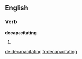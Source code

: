 ==English==

===Verb===
'''decapacitating'''

# {{present participle of|[[decapacitate]]}}

[[de:decapacitating]]
[[fr:decapacitating]]